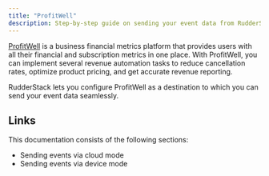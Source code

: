 ```yaml
---
title: "ProfitWell"
description: Step-by-step guide on sending your event data from RudderStack to ProfitWell.
---
```


[ProfitWell](https://www.profitwell.com/) is a business financial metrics platform that provides users with all their financial and subscription metrics in one place. With ProfitWell, you can implement several revenue automation tasks to reduce cancellation rates, optimize product pricing, and get accurate revenue reporting.

RudderStack lets you configure ProfitWell as a destination to which you can send your event data seamlessly.

## Links

This documentation consists of the following sections:

- <Link to="/destinations/streaming-destinations/profitwell/profitwell-cloud-mode/">Sending events via cloud mode</Link>
- <Link to="/destinations/streaming-destinations/profitwell/profitwell-web-device-mode/">Sending events via device mode</Link>